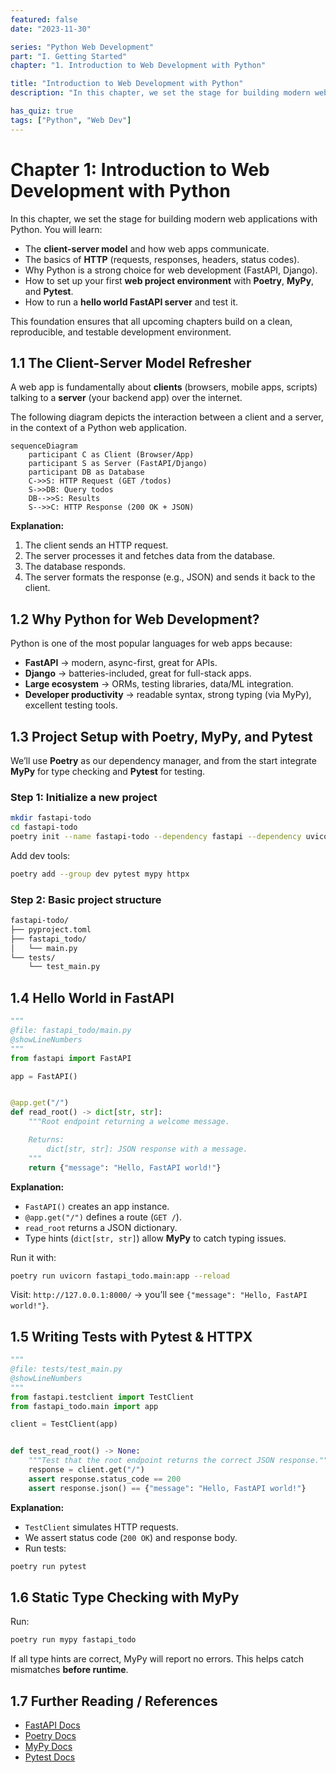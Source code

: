 ```yaml
---
featured: false
date: "2023-11-30"

series: "Python Web Development"
part: "I. Getting Started"
chapter: "1. Introduction to Web Development with Python"

title: "Introduction to Web Development with Python"
description: "In this chapter, we set the stage for building modern web applications with Python."

has_quiz: true
tags: ["Python", "Web Dev"]
---
```


# Chapter 1: Introduction to Web Development with Python

In this chapter, we set the stage for building modern web applications with Python. You will learn:

* The **client-server model** and how web apps communicate.
* The basics of **HTTP** (requests, responses, headers, status codes).
* Why Python is a strong choice for web development (FastAPI, Django).
* How to set up your first **web project environment** with **Poetry**, **MyPy**, and **Pytest**.
* How to run a **hello world FastAPI server** and test it.

This foundation ensures that all upcoming chapters build on a clean, reproducible, and testable development environment.

## 1.1 The Client-Server Model Refresher

A web app is fundamentally about **clients** (browsers, mobile apps, scripts) talking to a **server** (your backend app) over the internet.

The following diagram depicts the interaction between a client and a server, in the context of a Python web application.

```mermaid
sequenceDiagram
    participant C as Client (Browser/App)
    participant S as Server (FastAPI/Django)
    participant DB as Database
    C->>S: HTTP Request (GET /todos)
    S->>DB: Query todos
    DB-->>S: Results
    S-->>C: HTTP Response (200 OK + JSON)
```

**Explanation:**

1. The client sends an HTTP request.
2. The server processes it and fetches data from the database.
3. The database responds.
4. The server formats the response (e.g., JSON) and sends it back to the client.

## 1.2 Why Python for Web Development?

Python is one of the most popular languages for web apps because:

* **FastAPI** → modern, async-first, great for APIs.
* **Django** → batteries-included, great for full-stack apps.
* **Large ecosystem** → ORMs, testing libraries, data/ML integration.
* **Developer productivity** → readable syntax, strong typing (via MyPy), excellent testing tools.

## 1.3 Project Setup with Poetry, MyPy, and Pytest

We’ll use **Poetry** as our dependency manager, and from the start integrate **MyPy** for type checking and **Pytest** for testing.

### Step 1: Initialize a new project

```bash
mkdir fastapi-todo
cd fastapi-todo
poetry init --name fastapi-todo --dependency fastapi --dependency uvicorn
```

Add dev tools:

```bash
poetry add --group dev pytest mypy httpx
```

### Step 2: Basic project structure

```bash
fastapi-todo/
├── pyproject.toml
├── fastapi_todo/
│   └── main.py
└── tests/
    └── test_main.py
```

## 1.4 Hello World in FastAPI

```python
"""
@file: fastapi_todo/main.py
@showLineNumbers
"""
from fastapi import FastAPI

app = FastAPI()


@app.get("/")
def read_root() -> dict[str, str]:
    """Root endpoint returning a welcome message.

    Returns:
        dict[str, str]: JSON response with a message.
    """
    return {"message": "Hello, FastAPI world!"}
```

**Explanation:**

* `FastAPI()` creates an app instance.
* `@app.get("/")` defines a route (`GET /`).
* `read_root` returns a JSON dictionary.
* Type hints (`dict[str, str]`) allow **MyPy** to catch typing issues.

Run it with:

```bash
poetry run uvicorn fastapi_todo.main:app --reload
```

Visit: `http://127.0.0.1:8000/` → you’ll see `{"message": "Hello, FastAPI world!"}`.

## 1.5 Writing Tests with Pytest & HTTPX

```python
"""
@file: tests/test_main.py
@showLineNumbers
"""
from fastapi.testclient import TestClient
from fastapi_todo.main import app

client = TestClient(app)


def test_read_root() -> None:
    """Test that the root endpoint returns the correct JSON response."""
    response = client.get("/")
    assert response.status_code == 200
    assert response.json() == {"message": "Hello, FastAPI world!"}
```

**Explanation:**

* `TestClient` simulates HTTP requests.
* We assert status code (`200 OK`) and response body.
* Run tests:

```bash
poetry run pytest
```

## 1.6 Static Type Checking with MyPy

Run:

```bash
poetry run mypy fastapi_todo
```

If all type hints are correct, MyPy will report no errors. This helps catch mismatches **before runtime**.

## 1.7 Further Reading / References

* [FastAPI Docs](https://fastapi.tiangolo.com/)
* [Poetry Docs](https://python-poetry.org/docs/)
* [MyPy Docs](https://mypy.readthedocs.io/)
* [Pytest Docs](https://docs.pytest.org/)


